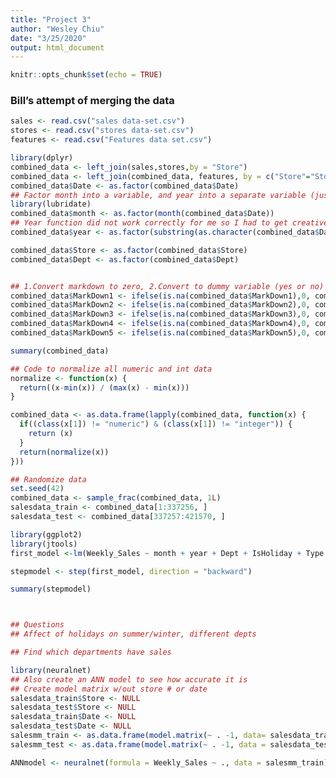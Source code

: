 ```yaml
---
title: "Project 3"
author: "Wesley Chiu"
date: "3/25/2020"
output: html_document
---
```


```r
knitr::opts_chunk$set(echo = TRUE)
```

### Bill's attempt of merging the data
```r
sales <- read.csv("sales data-set.csv")
stores <- read.csv("stores data-set.csv")
features <- read.csv("Features data set.csv")

library(dplyr)
combined_data <- left_join(sales,stores,by = "Store")
combined_data <- left_join(combined_data, features, by = c("Store"="Store", "Date"="Date", "IsHoliday"="IsHoliday"))
combined_data$Date <- as.factor(combined_data$Date)
## Factor month into a variable, and year into a separate variable (just the two years)
library(lubridate)
combined_data$month <- as.factor(month(combined_data$Date))
## Year function did not work correctly for me so I had to get creative 
combined_data$year <- as.factor(substring(as.character(combined_data$Date),7,10))

combined_data$Store <- as.factor(combined_data$Store)
combined_data$Dept <- as.factor(combined_data$Dept)


## 1.Convert markdown to zero, 2.Convert to dummy variable (yes or no)
combined_data$MarkDown1 <- ifelse(is.na(combined_data$MarkDown1),0, combined_data$MarkDown1)
combined_data$MarkDown2 <- ifelse(is.na(combined_data$MarkDown2),0, combined_data$MarkDown2)
combined_data$MarkDown3 <- ifelse(is.na(combined_data$MarkDown3),0, combined_data$MarkDown3)
combined_data$MarkDown4 <- ifelse(is.na(combined_data$MarkDown4),0, combined_data$MarkDown4)
combined_data$MarkDown5 <- ifelse(is.na(combined_data$MarkDown5),0, combined_data$MarkDown5)

summary(combined_data)

## Code to normalize all numeric and int data
normalize <- function(x) {
  return((x-min(x)) / (max(x) - min(x)))
}

combined_data <- as.data.frame(lapply(combined_data, function(x) {
  if((class(x[1]) != "numeric") & (class(x[1]) != "integer")) {
    return (x)
  }
  return(normalize(x))
}))

## Randomize data
set.seed(42)
combined_data <- sample_frac(combined_data, 1L)
salesdata_train <- combined_data[1:337256, ]
salesdata_test <- combined_data[337257:421570, ]
```


```r
library(ggplot2)
library(jtools)
first_model <-lm(Weekly_Sales ~ month + year + Dept + IsHoliday + Type + Size + Temperature + Fuel_Price + CPI + Unemployment, salesdata_train)

stepmodel <- step(first_model, direction = "backward")

summary(stepmodel)



## Questions
## Affect of holidays on summer/winter, different depts

## Find which departments have sales

```
```r
library(neuralnet)
## Also create an ANN model to see how accurate it is
## Create model matrix w/out store # or date
salesdata_train$Store <- NULL
salesdata_test$Store <- NULL
salesdata_train$Date <- NULL
salesdata_test$Date <- NULL
salesmm_train <- as.data.frame(model.matrix(~ . -1, data= salesdata_train))
salesmm_test <- as.data.frame(model.matrix(~ . -1, data = salesdata_test))

ANNmodel <- neuralnet(formula = Weekly_Sales ~ ., data = salesmm_train)

```

